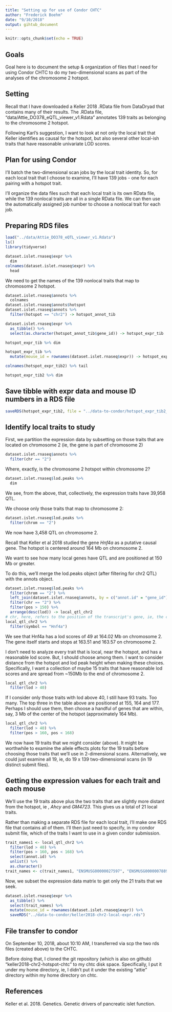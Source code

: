 ```yaml
---
title: "Setting up for use of Condor CHTC"
author: "Frederick Boehm"
date: "9/10/2018"
output: gihtub_document
---
```


```r
knitr::opts_chunk$set(echo = TRUE)
```

## Goals

Goal here is to document the setup & organization of files that I need for using Condor CHTC to do my two-dimensional scans as part of the analyses of the chromosome 2 hotspot.

## Setting

Recall that I have downloaded a Keller 2018 .RData file from DataDryad that contains many of their results. The .RData file, "data/Attie_DO378_eQTL_viewer_v1.Rdata" annotates 139 traits as belonging to the chromosome 2 hotspot.

Following Karl's suggestion, I want to look at not only the local trait that Keller identifies as causal for the hotspot, but also several other local-ish traits that have reasonable univariate LOD scores.

## Plan for using Condor

I'll batch the two-dimensional scan jobs by the local trait identity. So, for each local trait that I choose to examine, I'll have 139 jobs - one for each pairing with a hotspot trait.

I'll organize the data files such that each local trait is its own RData file, while the 139 nonlocal traits are all in a single RData file. We can then use the automatically assigned job number to choose a nonlocal trait for each job.

## Preparing RDS files


```r
load("../data/Attie_DO378_eQTL_viewer_v1.Rdata")
ls()
library(tidyverse)
```

```r
dataset.islet.rnaseq$expr %>%
  dim
colnames(dataset.islet.rnaseq$expr) %>%
  head
```

We need to get the names of the 139 nonlocal traits that map to chromosome 2 hotspot. 

```r
dataset.islet.rnaseq$annots %>%
  colnames
dataset.islet.rnaseq$annots$hotspot
dataset.islet.rnaseq$annots %>%
  filter(hotspot == "chr2") -> hotspot_annot_tib
```

```r
dataset.islet.rnaseq$expr %>%
  as_tibble() %>%
  select(as.character(hotspot_annot_tib$gene_id)) -> hotspot_expr_tib
```

```r
hotspot_expr_tib %>% dim
```

```r
hotspot_expr_tib %>%
  mutate(mouse_id = rownames(dataset.islet.rnaseq$expr)) -> hotspot_expr_tib2
```

```r
colnames(hotspot_expr_tib2) %>% tail
```

```r
hotspot_expr_tib2 %>% dim
```


## Save tibble with expr data and mouse ID numbers in a RDS file

```r
saveRDS(hotspot_expr_tib2, file = "../data-to-condor/hotspot_expr_tib2_keller_chr2.rds")
```

## Identify local traits to study

First, we partition the expression data by subsetting on those traits that are located on chromosome 2 (ie, the gene is part of chromosome 2)

```r
dataset.islet.rnaseq$annots %>%
  filter(chr == "2")
```

Where, exactly, is the chromosome 2 hotspot within chromosome 2?

```r
dataset.islet.rnaseq$lod.peaks %>%
  dim
```
We see, from the above, that, collectively, the expression traits have 39,958 QTL.

We choose only those traits that map to chromosome 2:

```r
dataset.islet.rnaseq$lod.peaks %>%
  filter(chrom == "2")
```

We now have 3,458 QTL on chromosome 2.

Recall that Keller et al 2018 studied the gene *Hnf4a* as a putative causal gene. The hotspot is centered around 164 Mb on chromosome 2.

We want to see how many local genes have QTL and are positioned at 150 Mb or greater.

To do this, we'll merge the lod.peaks object (after filtering for chr2 QTL) with the annots object. 


```r
dataset.islet.rnaseq$lod.peaks %>%
  filter(chrom == "2") %>%
  left_join(dataset.islet.rnaseq$annots, by = c("annot.id" = "gene_id")) %>%
  filter(chr == "2") %>%
  filter(pos > 150) %>%
  arrange(desc(lod)) -> local_qtl_chr2
# chr, here, refers to the position of the transcript's gene, ie, the chromosome on which the gene is located, and is not derived from QTL data
local_qtl_chr2 %>%
  filter(symbol == "Hnf4a")
```

We see that Hnf4a has a lod scores of 49 at 164.02 Mb on chromosome 2. The gene itself starts and stops at 163.51 and 163.57 on chromosome 2.

I don't need to analyze every trait that is local, near the hotspot, and has a reasonable lod score. But, I should choose among them. I want to consider distance from the hotspot and lod peak height when making these choices. Specifically, I want a collection of maybe 15 traits that have reasonable lod scores and are spread from ~150Mb to the end of chromosome 2.

```r
local_qtl_chr2 %>%
  filter(lod > 40)
```

If I consider only those traits with lod above 40, I still have 93 traits. Too many. The top three in the table above are positioned at 155, 164 and 177. Perhaps I should use them, then choose a handful of genes that are within, say, 3 Mb of the center of the hotspot (approximately 164 Mb).

```r
local_qtl_chr2 %>%
  filter(lod > 40) %>%
  filter(pos > 160, pos < 168)
```


We now have 19 traits that we might consider (above). It might be worthwhile to examine the allele effects plots for the 19 traits before choosing those traits that we'll use in 2-dimensional scans. Alternatively, we could just examine all 19, ie, do 19 x 139 two-dimensional scans (in 19 distinct submit files).

## Getting the expression values for each trait and each mouse 

We'll use the 19 traits above plus the two traits that are slightly more distant from the hotspot, ie , *Ahcy* and *GM4723*. This gives us a total of 21 local traits.

Rather than making a separate RDS file for each local trait, I'll make one RDS file that contains all of them. I'll then just need to specify, in my condor submit file, which of the traits I want to use in a given condor submission.

```r
trait_names1 <- local_qtl_chr2 %>%
  filter(lod > 40) %>%
  filter(pos > 160, pos < 168) %>%
  select(annot.id) %>%
  unlist() %>%
  as.character()
trait_names <- c(trait_names1, "ENSMUSG00000027597", "ENSMUSG00000078898") # add ids for Ahcy and GM4723

```

Now, we subset the expression data matrix to get only the 21 traits that we seek.

```r
dataset.islet.rnaseq$expr %>%
  as_tibble() %>%
  select(trait_names) %>%
  mutate(mouse_id = rownames(dataset.islet.rnaseq$expr)) %>%
  saveRDS("../data-to-condor/keller2018-chr2-local-expr.rds")
```


## File transfer to condor

On September 10, 2018, about 10:10 AM, I transferred via scp the two rds files (created above) to the CHTC.

Before doing that, I cloned the git repository (which is also on github) "keller2018-chr2-hotspot-chtc" to my chtc disk space. Specifically, I put it under my home directory, ie, I didn't put it under the existing "attie" directory within my home directory on chtc.






## References

Keller et al. 2018. Genetics. Genetic drivers of pancreatic islet function.

